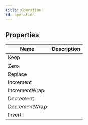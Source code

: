 ```yaml
---
title: Operation
id: operation
---
```


## Properties

| Name | Description |
| - | - |
| Keep |  |
| Zero |  |
| Replace |  |
| Increment |  |
| IncrementWrap |  |
| Decrement |  |
| DecrementWrap |  |
| Invert |  |
